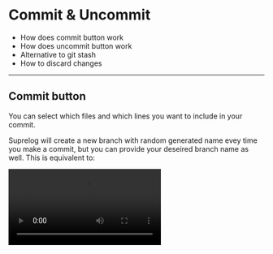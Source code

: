 
# Commit & Uncommit

<Notice title="What you'll learn" type="tldr">

- How does commit button work
- How does uncommit button work
- Alternative to git stash
- How to discard changes

</Notice>

---

## Commit button

You can select which files and which lines you want to include in your commit.

Suprelog will create a new branch with random generated name evey time you make a commit, but you can provide your deseired branch name as well. This is equivalent to:

<Video src="/commit.mp4" />

<Notice title="Equivalent git commands:">

1. checkout a new branch
2. git add \(selected changes\)
3. git commit

</Notice>

---

## Uncommit button

You can use "Uncommit" button to undo the commit. This is equivalent to:

1. checkout parent branch (will create one if there's none)
2. soft reset HEAD~1
3. delete unused branch

<Video src="/uncommit.mp4" />

<Notice title="Equivalent git commands:">

1. checkout parent commit hash
2. delete unused branch (local & remote)
3. soft reset HEAD~1
4. checkout current branch (create )

</Notice>

---

## Git stash

There's no support for git stash in Superlog, because you can simply make a commit and uncommit it later.

---

## Discard button

You can use "Discard" button to discard any selected changes.

Discard is not a recoverable operation, but your IDE might be able to undo the discard.

<Video src="/discard.mp4" />
